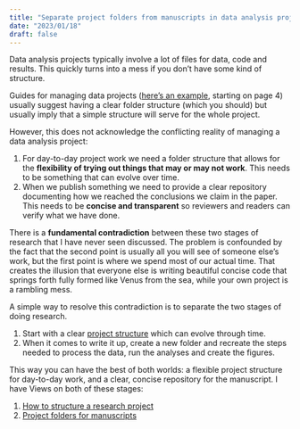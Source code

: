 ```yaml
---
title: "Separate project folders from manuscripts in data analysis projects"
date: "2023/01/18"
draft: false
---
```


Data analysis projects typically involve a lot of files for data, code and results. This quickly turns into a mess if you don't have some kind of structure.

Guides for managing data projects ([here's an example](https://www.britishecologicalsociety.org/wp-content/uploads/2019/06/BES-Guide-Reproducible-Code-2019.pdf?utm_source=web&utm_medium=web&utm_campaign=better_science), starting on page 4) usually suggest having a clear folder structure (which you should) but usually imply that a simple structure will serve for the whole project.

However, this does not acknowledge the conflicting reality of managing a data analysis project:

1.  For day-to-day project work we need a folder structure that allows for the **flexibility of trying out things that may or may not work**. This needs to be something that can evolve over time.
2.  When we publish something we need to provide a clear repository documenting how we reached the conclusions we claim in the paper. This needs to be **concise and transparent** so reviewers and readers can verify what we have done.

There is a **fundamental contradiction** between these two stages of research that I have never seen discussed. The problem is confounded by the fact that the second point is usually all you will see of someone else's work, but the first point is where we spend most of our actual time. That creates the illusion that everyone else is writing beautiful concise code that springs forth fully formed like Venus from the sea, while your own project is a rambling mess.

A simple way to resolve this contradiction is to separate the two stages of doing research.

1.  Start with a clear [project structure](/posts/2023-01-19-folder-structure/) which can evolve through time.
2.  When it comes to write it up, create a new folder and recreate the steps needed to process the data, run the analyses and create the figures.

This way you can have the best of both worlds: a flexible project structure for day-to-day work, and a clear, concise repository for the manuscript. I have Views on both of these stages:

1.  [How to structure a research project](/posts/2023-01-19-folder-structure/)
2.  [Project folders for manuscripts](/posts/2023-01-20-manuscript-folder/)